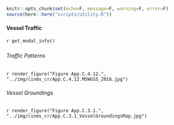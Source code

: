 ```r
knitr::opts_chunk$set(echo=F, message=F, warning=F, error=F)
source(here::here("scripts/utility.R"))
```

#### Vessel Traffic

`r get_modal_info()`

##### {.tabset}

###### Traffic Patterns

`r render_figure("Figure App.C.4.12.", "../img/cinms_cr/App.C.4.12.MSWGSS_2016.jpg")`

###### Vessel Groundings

`r render_figure("Figure App.C.3.1.", "../img/cinms_cr/App.C.3.1_VesselGroundingsMap.jpg")`

